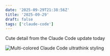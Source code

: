 ```yaml
---
date: '2025-09-29T21:38:56Z'
title: '2025-09-29'
draft: false
tags: ['claude-code']
---
```


Cute detail from the Claude Code update today

![Multi-colored Claude Code ultrathink styling](images/ultrathink.png)

